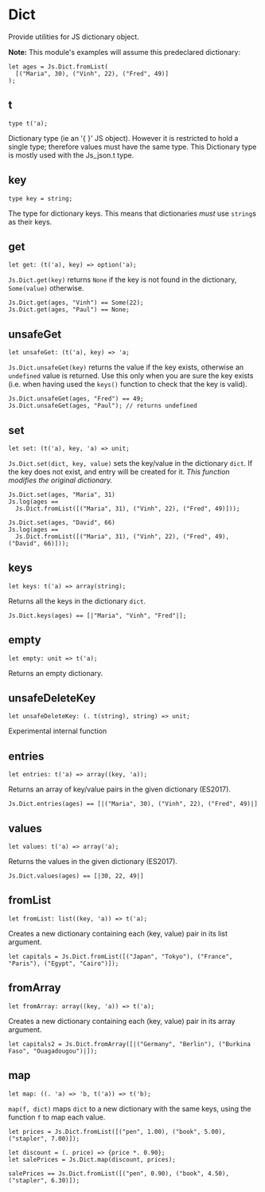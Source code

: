 # Dict

<Intro>

Provide utilities for JS dictionary object.

**Note:** This module's examples will assume this predeclared dictionary:

```re prelude
let ages = Js.Dict.fromList(
  [("Maria", 30), ("Vinh", 22), ("Fred", 49)]
);
```

</Intro>

## t

```re sig
type t('a);
```

Dictionary type (ie an '{ }' JS object). However it is restricted to hold a single type; therefore values must have the same type.
This Dictionary type is mostly used with the Js_json.t type.

## key

```re sig
type key = string;
```

The type for dictionary keys. This means that dictionaries *must* use `string`s as their keys.

## get

```re sig
let get: (t('a), key) => option('a);
```

`Js.Dict.get(key)` returns `None` if the key is not found in the dictionary, `Some(value)` otherwise.

```re example
Js.Dict.get(ages, "Vinh") == Some(22);
Js.Dict.get(ages, "Paul") == None;
```

## unsafeGet

```re sig
let unsafeGet: (t('a), key) => 'a;
```
`Js.Dict.unsafeGet(key)` returns the value if the key exists, otherwise an `undefined` value is returned. Use this only when you are sure the key exists (i.e. when having used the `keys()` function to check that the key is valid).

```re example
Js.Dict.unsafeGet(ages, "Fred") == 49;
Js.Dict.unsafeGet(ages, "Paul"); // returns undefined
```

## set

```re sig
let set: (t('a), key, 'a) => unit;
```

`Js.Dict.set(dict, key, value)` sets the key/value in the dictionary `dict`. If the key does not exist, and entry will be created for it. *This function modifies the original dictionary.*

```re example
Js.Dict.set(ages, "Maria", 31)
Js.log(ages ==
  Js.Dict.fromList([("Maria", 31), ("Vinh", 22), ("Fred", 49)]));

Js.Dict.set(ages, "David", 66)
Js.log(ages ==
  Js.Dict.fromList([("Maria", 31), ("Vinh", 22), ("Fred", 49), ("David", 66)]));
```

## keys

```re sig
let keys: t('a) => array(string);
```

Returns all the keys in the dictionary `dict`.

```re example
Js.Dict.keys(ages) == [|"Maria", "Vinh", "Fred"|];
```

## empty

```re sig
let empty: unit => t('a);
```

Returns an empty dictionary.

## unsafeDeleteKey

```re sig
let unsafeDeleteKey: (. t(string), string) => unit;
```

Experimental internal function

## entries

```re sig
let entries: t('a) => array((key, 'a));
```

Returns an array of key/value pairs in the given dictionary (ES2017).

```re example
Js.Dict.entries(ages) == [|("Maria", 30), ("Vinh", 22), ("Fred", 49)|]
```

## values

```re sig
let values: t('a) => array('a);
```

Returns the values in the given dictionary (ES2017).

```re example
Js.Dict.values(ages) == [|30, 22, 49|]
```

## fromList

```re sig
let fromList: list((key, 'a)) => t('a);
```

Creates a new dictionary containing each (key, value) pair in its list argument.

```re example
let capitals = Js.Dict.fromList([("Japan", "Tokyo"), ("France", "Paris"), ("Egypt", "Cairo")]);
```

## fromArray

```re sig
let fromArray: array((key, 'a)) => t('a);
```

Creates a new dictionary containing each (key, value) pair in its array argument.

```re example
let capitals2 = Js.Dict.fromArray([|("Germany", "Berlin"), ("Burkina Faso", "Ouagadougou")|]);
```

## map

```re sig
let map: ((. 'a) => 'b, t('a)) => t('b);
```

`map(f, dict)` maps `dict` to a new dictionary with the same keys, using the function `f` to map each value.

```re example
let prices = Js.Dict.fromList([("pen", 1.00), ("book", 5.00), ("stapler", 7.00)]);

let discount = (. price) => {price *. 0.90};
let salePrices = Js.Dict.map(discount, prices);

salePrices == Js.Dict.fromList([("pen", 0.90), ("book", 4.50), ("stapler", 6.30)]);
```
